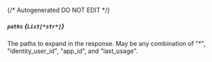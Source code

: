 {/* Autogenerated DO NOT EDIT  */}
##### `paths` *{`List[*str*]`}*
The paths to expand in the response. May be any combination of "\*", "identity_user_id", "app_id", and "last_usage".

